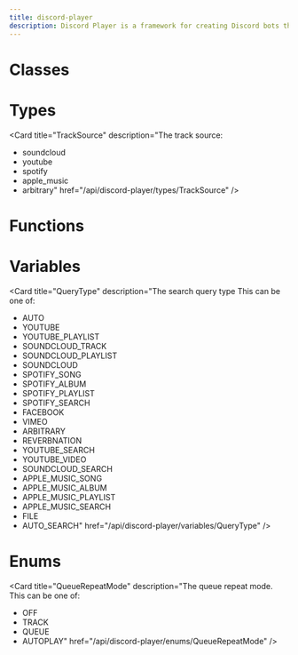 ```yaml
---
title: discord-player
description: Discord Player is a framework for creating Discord bots that interact with the Discord Voice API.
---
```


# Classes

<Cards><Card title="AFilterGraph" description="Docs for class AFilterGraph" href="/api/discord-player/classes/AFilterGraph" />

<Card
  title="AsyncQueue"
  description="Docs for class AsyncQueue"
  href="/api/discord-player/classes/AsyncQueue"
/>

<Card
  title="AsyncQueueEntry"
  description="Docs for class AsyncQueueEntry"
  href="/api/discord-player/classes/AsyncQueueEntry"
/>

<Card
  title="AudioFilters"
  description="Docs for class AudioFilters"
  href="/api/discord-player/classes/AudioFilters"
/>

<Card
  title="AudioPlayer"
  description="Used to play audio resources (i.e. tracks, streams) to voice connections."
  href="/api/discord-player/classes/AudioPlayer"
/>

<Card
  title="BaseExtractor"
  description="Docs for class BaseExtractor"
  href="/api/discord-player/classes/BaseExtractor"
/>

<Card
  title="Context"
  description="Docs for class Context"
  href="/api/discord-player/classes/Context"
/>

<Card
  title="DiscordPlayerQueryResultCache"
  description="Docs for class DiscordPlayerQueryResultCache"
  href="/api/discord-player/classes/DiscordPlayerQueryResultCache"
/>

<Card
  title="ExtractorExecutionContext"
  description="Docs for class ExtractorExecutionContext"
  href="/api/discord-player/classes/ExtractorExecutionContext"
/>

<Card
  title="FFmpeg"
  description="Docs for class FFmpeg"
  href="/api/discord-player/classes/FFmpeg"
/>

<Card
  title="FFmpegFilterer"
  description="Docs for class FFmpegFilterer"
  href="/api/discord-player/classes/FFmpegFilterer"
/>

<Card
  title="FiltersChain"
  description="Docs for class FiltersChain"
  href="/api/discord-player/classes/FiltersChain"
/>

<Card
  title="GuildNodeManager"
  description="Docs for class GuildNodeManager"
  href="/api/discord-player/classes/GuildNodeManager"
/>

<Card
  title="GuildQueue"
  description="Docs for class GuildQueue"
  href="/api/discord-player/classes/GuildQueue"
/>

<Card
  title="GuildQueueAudioFilters"
  description="Docs for class GuildQueueAudioFilters"
  href="/api/discord-player/classes/GuildQueueAudioFilters"
/>

<Card
  title="GuildQueueHistory"
  description="Docs for class GuildQueueHistory"
  href="/api/discord-player/classes/GuildQueueHistory"
/>

<Card
  title="GuildQueuePlayerNode"
  description="Docs for class GuildQueuePlayerNode"
  href="/api/discord-player/classes/GuildQueuePlayerNode"
/>

<Card
  title="GuildQueueStatistics"
  description="Docs for class GuildQueueStatistics"
  href="/api/discord-player/classes/GuildQueueStatistics"
/>

<Card
  title="LrcLib"
  description="Docs for class LrcLib"
  href="/api/discord-player/classes/LrcLib"
/>

<Card
  title="Player"
  description="Docs for class Player"
  href="/api/discord-player/classes/Player"
/>

<Card
  title="PlayerEventsEmitter"
  description="Docs for class PlayerEventsEmitter"
  href="/api/discord-player/classes/PlayerEventsEmitter"
/>

<Card
  title="Playlist"
  description="Docs for class Playlist"
  href="/api/discord-player/classes/Playlist"
/>

<Card
  title="QueryCache"
  description="Docs for class QueryCache"
  href="/api/discord-player/classes/QueryCache"
/>

<Card
  title="QueryResolver"
  description="Docs for class QueryResolver"
  href="/api/discord-player/classes/QueryResolver"
/>

<Card
  title="SearchResult"
  description="Docs for class SearchResult"
  href="/api/discord-player/classes/SearchResult"
/>

<Card
  title="SequentialBucket"
  description="Docs for class SequentialBucket"
  href="/api/discord-player/classes/SequentialBucket"
/>

<Card
  title="StreamDispatcher"
  description="Docs for class StreamDispatcher"
  href="/api/discord-player/classes/StreamDispatcher"
/>

<Card
  title="Track"
  description="Docs for class Track"
  href="/api/discord-player/classes/Track"
/>

<Card
  title="TypeUtil"
  description="Docs for class TypeUtil"
  href="/api/discord-player/classes/TypeUtil"
/>

<Card
  title="Util"
  description="Docs for class Util"
  href="/api/discord-player/classes/Util"
/>

<Card
  title="VoiceUtils"
  description="Docs for class VoiceUtils"
  href="/api/discord-player/classes/VoiceUtils"
/>

<Card title="VolumeTransformer" description="Docs for class VolumeTransformer" href="/api/discord-player/classes/VolumeTransformer" /></Cards>

# Types

<Cards><Card title="AsyncQueueAcquisitionOptions" description="Docs for type AsyncQueueAcquisitionOptions" href="/api/discord-player/types/AsyncQueueAcquisitionOptions" />

<Card
  title="CreateAudioPlayerOptions"
  description="Options that can be passed when creating an audio player, used to specify its behavior."
  href="/api/discord-player/types/CreateAudioPlayerOptions"
/>

<Card
  title="CreateStreamOps"
  description="Docs for type CreateStreamOps"
  href="/api/discord-player/types/CreateStreamOps"
/>

<Card
  title="DependenciesReport"
  description="Docs for type DependenciesReport"
  href="/api/discord-player/types/DependenciesReport"
/>

<Card
  title="ExtractorExecutionEvents"
  description="Docs for type ExtractorExecutionEvents"
  href="/api/discord-player/types/ExtractorExecutionEvents"
/>

<Card
  title="ExtractorExecutionResult"
  description="Docs for type ExtractorExecutionResult"
  href="/api/discord-player/types/ExtractorExecutionResult"
/>

<Card
  title="ExtractorInfo"
  description="Docs for type ExtractorInfo"
  href="/api/discord-player/types/ExtractorInfo"
/>

<Card
  title="ExtractorSearchContext"
  description="Docs for type ExtractorSearchContext"
  href="/api/discord-player/types/ExtractorSearchContext"
/>

<Card
  title="ExtractorSession"
  description="Docs for type ExtractorSession"
  href="/api/discord-player/types/ExtractorSession"
/>

<Card
  title="FFmpegOptions"
  description="Docs for type FFmpegOptions"
  href="/api/discord-player/types/FFmpegOptions"
/>

<Card
  title="FFmpegSource"
  description="Docs for type FFmpegSource"
  href="/api/discord-player/types/FFmpegSource"
/>

<Card
  title="FFmpegStreamOptions"
  description="Docs for type FFmpegStreamOptions"
  href="/api/discord-player/types/FFmpegStreamOptions"
/>

<Card
  title="FilterGraph"
  description="Docs for type FilterGraph"
  href="/api/discord-player/types/FilterGraph"
/>

<Card
  title="GuildNodeCreateOptions"
  description="Docs for type GuildNodeCreateOptions"
  href="/api/discord-player/types/GuildNodeCreateOptions"
/>

<Card
  title="GuildNodeInit"
  description="Docs for type GuildNodeInit"
  href="/api/discord-player/types/GuildNodeInit"
/>

<Card
  title="GuildQueueAFiltersCache"
  description="Docs for type GuildQueueAFiltersCache"
  href="/api/discord-player/types/GuildQueueAFiltersCache"
/>

<Card
  title="GuildQueueEvents"
  description="Docs for type GuildQueueEvents"
  href="/api/discord-player/types/GuildQueueEvents"
/>

<Card
  title="GuildQueueStatisticsMetadata"
  description="Docs for type GuildQueueStatisticsMetadata"
  href="/api/discord-player/types/GuildQueueStatisticsMetadata"
/>

<Card
  title="GuildQueueTimeline"
  description="Docs for type GuildQueueTimeline"
  href="/api/discord-player/types/GuildQueueTimeline"
/>

<Card
  title="JoinConfig"
  description="Docs for type JoinConfig"
  href="/api/discord-player/types/JoinConfig"
/>

<Card
  title="JoinVoiceChannelOptions"
  description="The options that can be given when joining a voice channel."
  href="/api/discord-player/types/JoinVoiceChannelOptions"
/>

<Card
  title="LrcGetParams"
  description="Docs for type LrcGetParams"
  href="/api/discord-player/types/LrcGetParams"
/>

<Card
  title="LrcSearchParams"
  description="Docs for type LrcSearchParams"
  href="/api/discord-player/types/LrcSearchParams"
/>

<Card
  title="LrcSearchResult"
  description="Docs for type LrcSearchResult"
  href="/api/discord-player/types/LrcSearchResult"
/>

<Card
  title="PackageJSON"
  description="Docs for type PackageJSON"
  href="/api/discord-player/types/PackageJSON"
/>

<Card
  title="PlayOptions"
  description="Docs for type PlayOptions"
  href="/api/discord-player/types/PlayOptions"
/>

<Card
  title="PlayerEvents"
  description="Docs for type PlayerEvents"
  href="/api/discord-player/types/PlayerEvents"
/>

<Card
  title="PlayerInitOptions"
  description="Docs for type PlayerInitOptions"
  href="/api/discord-player/types/PlayerInitOptions"
/>

<Card
  title="PlayerNodeInitializationResult"
  description="Docs for type PlayerNodeInitializationResult"
  href="/api/discord-player/types/PlayerNodeInitializationResult"
/>

<Card
  title="PlayerNodeInitializerOptions"
  description="Docs for type PlayerNodeInitializerOptions"
  href="/api/discord-player/types/PlayerNodeInitializerOptions"
/>

<Card
  title="PlayerProgressbarOptions"
  description="Docs for type PlayerProgressbarOptions"
  href="/api/discord-player/types/PlayerProgressbarOptions"
/>

<Card
  title="PlayerSearchResult"
  description="Docs for type PlayerSearchResult"
  href="/api/discord-player/types/PlayerSearchResult"
/>

<Card
  title="PlayerTimestamp"
  description="Docs for type PlayerTimestamp"
  href="/api/discord-player/types/PlayerTimestamp"
/>

<Card
  title="PlaylistInitData"
  description="Docs for type PlaylistInitData"
  href="/api/discord-player/types/PlaylistInitData"
/>

<Card
  title="PlaylistJSON"
  description="Docs for type PlaylistJSON"
  href="/api/discord-player/types/PlaylistJSON"
/>

<Card
  title="PostProcessedResult"
  description="Docs for type PostProcessedResult"
  href="/api/discord-player/types/PostProcessedResult"
/>

<Card
  title="QueryCacheOptions"
  description="Docs for type QueryCacheOptions"
  href="/api/discord-player/types/QueryCacheOptions"
/>

<Card
  title="QueryCacheProvider"
  description="Docs for type QueryCacheProvider"
  href="/api/discord-player/types/QueryCacheProvider"
/>

<Card
  title="QueryCacheResolverContext"
  description="Docs for type QueryCacheResolverContext"
  href="/api/discord-player/types/QueryCacheResolverContext"
/>

<Card
  title="QueueFilters"
  description="Represents FFmpeg filters"
  href="/api/discord-player/types/QueueFilters"
/>

<Card
  title="RawTrackData"
  description="Docs for type RawTrackData"
  href="/api/discord-player/types/RawTrackData"
/>

<Card
  title="ResolvedFFmpegSource"
  description="Docs for type ResolvedFFmpegSource"
  href="/api/discord-player/types/ResolvedFFmpegSource"
/>

<Card
  title="ResolvedQuery"
  description="Docs for type ResolvedQuery"
  href="/api/discord-player/types/ResolvedQuery"
/>

<Card
  title="ResourcePlayOptions"
  description="Docs for type ResourcePlayOptions"
  href="/api/discord-player/types/ResourcePlayOptions"
/>

<Card
  title="Runtime"
  description="Docs for type Runtime"
  href="/api/discord-player/types/Runtime"
/>

<Card
  title="SearchOptions"
  description="Docs for type SearchOptions"
  href="/api/discord-player/types/SearchOptions"
/>

<Card
  title="SearchResultData"
  description="Docs for type SearchResultData"
  href="/api/discord-player/types/SearchResultData"
/>

<Card
  title="SkipOptions"
  description="Docs for type SkipOptions"
  href="/api/discord-player/types/SkipOptions"
/>

<Card
  title="StreamConfig"
  description="Docs for type StreamConfig"
  href="/api/discord-player/types/StreamConfig"
/>

<Card
  title="TimeData"
  description="Docs for type TimeData"
  href="/api/discord-player/types/TimeData"
/>

<Card
  title="TimelineDispatcherOptions"
  description="Docs for type TimelineDispatcherOptions"
  href="/api/discord-player/types/TimelineDispatcherOptions"
/>

<Card
  title="TrackJSON"
  description="Docs for type TrackJSON"
  href="/api/discord-player/types/TrackJSON"
/>

<Card
  title="VoiceConnectConfig"
  description="Docs for type VoiceConnectConfig"
  href="/api/discord-player/types/VoiceConnectConfig"
/>

<Card
  title="VoiceEvents"
  description="Docs for type VoiceEvents"
  href="/api/discord-player/types/VoiceEvents"
/>

<Card
  title="ArgPrimitive"
  description="Docs for type ArgPrimitive"
  href="/api/discord-player/types/ArgPrimitive"
/>

<Card
  title="AsyncQueueExceptionHandler"
  description="Docs for type AsyncQueueExceptionHandler"
  href="/api/discord-player/types/AsyncQueueExceptionHandler"
/>

<Card
  title="BiquadFilters"
  description="Docs for type BiquadFilters"
  href="/api/discord-player/types/BiquadFilters"
/>

<Card
  title="ContextReceiver"
  description="The receiver function that will be called when the context is provided"
  href="/api/discord-player/types/ContextReceiver"
/>

<Card
  title="Encodable"
  description="Docs for type Encodable"
  href="/api/discord-player/types/Encodable"
/>

<Card
  title="ExtractorExecutionFN"
  description="Docs for type ExtractorExecutionFN"
  href="/api/discord-player/types/ExtractorExecutionFN"
/>

<Card
  title="ExtractorResolvable"
  description="Docs for type ExtractorResolvable"
  href="/api/discord-player/types/ExtractorResolvable"
/>

<Card
  title="ExtractorStreamable"
  description="Docs for type ExtractorStreamable"
  href="/api/discord-player/types/ExtractorStreamable"
/>

<Card
  title="FFmpegCallback"
  description="Docs for type FFmpegCallback"
  href="/api/discord-player/types/FFmpegCallback"
/>

<Card
  title="FFmpegLib"
  description="Docs for type FFmpegLib"
  href="/api/discord-player/types/FFmpegLib"
/>

<Card
  title="FFmpegReport"
  description="Docs for type FFmpegReport"
  href="/api/discord-player/types/FFmpegReport"
/>

<Card
  title="FiltersName"
  description="Docs for type FiltersName"
  href="/api/discord-player/types/FiltersName"
/>

<Card
  title="GuildQueueEvent"
  description="Docs for type GuildQueueEvent"
  href="/api/discord-player/types/GuildQueueEvent"
/>

<Card
  title="LrcGetResult"
  description="Docs for type LrcGetResult"
  href="/api/discord-player/types/LrcGetResult"
/>

<Card
  title="MaybeNull"
  description="Docs for type MaybeNull"
  href="/api/discord-player/types/MaybeNull"
/>

<Card
  title="MetadataDispatch"
  description="Docs for type MetadataDispatch"
  href="/api/discord-player/types/MetadataDispatch"
/>

<Card
  title="NextFunction"
  description="Docs for type NextFunction"
  href="/api/discord-player/types/NextFunction"
/>

<Card
  title="NodeResolvable"
  description="Docs for type NodeResolvable"
  href="/api/discord-player/types/NodeResolvable"
/>

<Card
  title="OnAfterCreateStreamHandler"
  description="Docs for type OnAfterCreateStreamHandler"
  href="/api/discord-player/types/OnAfterCreateStreamHandler"
/>

<Card
  title="OnBeforeCreateStreamHandler"
  description="Docs for type OnBeforeCreateStreamHandler"
  href="/api/discord-player/types/OnBeforeCreateStreamHandler"
/>

<Card
  title="PCMFilters"
  description="Docs for type PCMFilters"
  href="/api/discord-player/types/PCMFilters"
/>

<Card
  title="PlayerEvent"
  description="Docs for type PlayerEvent"
  href="/api/discord-player/types/PlayerEvent"
/>

<Card
  title="PlayerTriggeredReason"
  description="Docs for type PlayerTriggeredReason"
  href="/api/discord-player/types/PlayerTriggeredReason"
/>

<Card
  title="QueryExtractorSearch"
  description="Docs for type QueryExtractorSearch"
  href="/api/discord-player/types/QueryExtractorSearch"
/>

<Card
  title="RequestEntity"
  description="Docs for type RequestEntity"
  href="/api/discord-player/types/RequestEntity"
/>

<Card
  title="RuntimeType"
  description="Docs for type RuntimeType"
  href="/api/discord-player/types/RuntimeType"
/>

<Card
  title="SearchQueryType"
  description="Docs for type SearchQueryType"
  href="/api/discord-player/types/SearchQueryType"
/>

<Card
  title="SerializedPlaylist"
  description="Docs for type SerializedPlaylist"
  href="/api/discord-player/types/SerializedPlaylist"
/>

<Card
  title="SerializedTrack"
  description="Docs for type SerializedTrack"
  href="/api/discord-player/types/SerializedTrack"
/>

<Card
  title="SetterFN"
  description="Docs for type SetterFN"
  href="/api/discord-player/types/SetterFN"
/>

<Card
  title="TrackLike"
  description="Docs for type TrackLike"
  href="/api/discord-player/types/TrackLike"
/>

<Card
  title="TrackResolvable"
  description="Docs for type TrackResolvable"
  href="/api/discord-player/types/TrackResolvable"
/>

<Card
  title="TrackSource"
  description="The track source:
- soundcloud
- youtube
- spotify
- apple_music
- arbitrary"
  href="/api/discord-player/types/TrackSource"
/>

<Card
  title="VoiceStateHandler"
  description="Docs for type VoiceStateHandler"
  href="/api/discord-player/types/VoiceStateHandler"
/>

<Card title="WithMetadata" description="Docs for type WithMetadata" href="/api/discord-player/types/WithMetadata" /></Cards>

# Functions

<Cards><Card title="FFMPEG_ARGS_PIPED" description="Docs for function FFMPEG_ARGS_PIPED" href="/api/discord-player/functions/FFMPEG_ARGS_PIPED" />

<Card
  title="FFMPEG_ARGS_STRING"
  description="Docs for function FFMPEG_ARGS_STRING"
  href="/api/discord-player/functions/FFMPEG_ARGS_STRING"
/>

<Card
  title="VALIDATE_QUEUE_CAP"
  description="Docs for function VALIDATE_QUEUE_CAP"
  href="/api/discord-player/functions/VALIDATE_QUEUE_CAP"
/>

<Card
  title="createAudioPlayer"
  description="Creates a new AudioPlayer to be used."
  href="/api/discord-player/functions/createAudioPlayer"
/>

<Card
  title="createContext"
  description="Create a new context. The default value is optional."
  href="/api/discord-player/functions/createContext"
/>

<Card
  title="createErisCompat"
  description="Allows Eris clients to be used with discord-player. When this method is called, discord-player creates a proxy object that intercepts certain methods and properties to make it compatible with discord-player."
  href="/api/discord-player/functions/createErisCompat"
/>

<Card
  title="createFFmpegArgs"
  description="Create FFmpeg arguments from an object."
  href="/api/discord-player/functions/createFFmpegArgs"
/>

<Card
  title="createFFmpegStream"
  description="Creates FFmpeg stream"
  href="/api/discord-player/functions/createFFmpegStream"
/>

<Card
  title="decode"
  description="Docs for function decode"
  href="/api/discord-player/functions/decode"
/>

<Card
  title="deserialize"
  description="Docs for function deserialize"
  href="/api/discord-player/functions/deserialize"
/>

<Card
  title="encode"
  description="Docs for function encode"
  href="/api/discord-player/functions/encode"
/>

<Card
  title="getVoiceConnection"
  description="Finds a voice connection with the given guild id and group. Defaults to the 'default' group."
  href="/api/discord-player/functions/getVoiceConnection"
/>

<Card
  title="getVoiceConnections"
  description="Retrieves all the voice connections under the 'default' group."
  href="/api/discord-player/functions/getVoiceConnections"
/>

<Card
  title="isErisProxy"
  description="Docs for function isErisProxy"
  href="/api/discord-player/functions/isErisProxy"
/>

<Card
  title="joinVoiceChannel"
  description="Creates a VoiceConnection to a Discord voice channel."
  href="/api/discord-player/functions/joinVoiceChannel"
/>

<Card
  title="onAfterCreateStream"
  description="Global onAfterCreateStream handler"
  href="/api/discord-player/functions/onAfterCreateStream"
/>

<Card
  title="onBeforeCreateStream"
  description="Global onBeforeCreateStream handler"
  href="/api/discord-player/functions/onBeforeCreateStream"
/>

<Card
  title="serialize"
  description="Docs for function serialize"
  href="/api/discord-player/functions/serialize"
/>

<Card
  title="tryIntoThumbnailString"
  description="Docs for function tryIntoThumbnailString"
  href="/api/discord-player/functions/tryIntoThumbnailString"
/>

<Card
  title="useContext"
  description="Get the current value of the context. If the context is lost and no default value is provided, undefined will be returned."
  href="/api/discord-player/functions/useContext"
/>

<Card
  title="useHistory"
  description="Fetch guild queue history"
  href="/api/discord-player/functions/useHistory"
/>

<Card
  title="useMainPlayer"
  description="Fetch main player instance"
  href="/api/discord-player/functions/useMainPlayer"
/>

<Card
  title="useMetadata"
  description="Fetch or manipulate guild queue metadata"
  href="/api/discord-player/functions/useMetadata"
/>

<Card
  title="usePlayer"
  description="Fetch guild queue player node"
  href="/api/discord-player/functions/usePlayer"
/>

<Card
  title="useQueue"
  description="Fetch guild queue."
  href="/api/discord-player/functions/useQueue"
/>

<Card
  title="useTimeline"
  description="Fetch or manipulate current track"
  href="/api/discord-player/functions/useTimeline"
/>

<Card title="useVolume" description="Fetch or manipulate player volume" href="/api/discord-player/functions/useVolume" /></Cards>

# Variables

<Cards><Card title="AF_NIGHTCORE_RATE" description="Docs for variable AF_NIGHTCORE_RATE" href="/api/discord-player/variables/AF_NIGHTCORE_RATE" />

<Card
  title="AF_VAPORWAVE_RATE"
  description="Docs for variable AF_VAPORWAVE_RATE"
  href="/api/discord-player/variables/AF_VAPORWAVE_RATE"
/>

<Card
  title="BASS_EQ_BANDS"
  description="Docs for variable BASS_EQ_BANDS"
  href="/api/discord-player/variables/BASS_EQ_BANDS"
/>

<Card
  title="BiquadFilterType"
  description="Docs for variable BiquadFilterType"
  href="/api/discord-player/variables/BiquadFilterType"
/>

<Card
  title="DependencyReportGenerator"
  description="A utility to generate a report of the dependencies used by the discord-player module."
  href="/api/discord-player/variables/DependencyReportGenerator"
/>

<Card
  title="EqualizerConfigurationPreset"
  description="Docs for variable EqualizerConfigurationPreset"
  href="/api/discord-player/variables/EqualizerConfigurationPreset"
/>

<Card
  title="FFMPEG_SRATE_REGEX"
  description="Docs for variable FFMPEG_SRATE_REGEX"
  href="/api/discord-player/variables/FFMPEG_SRATE_REGEX"
/>

<Card
  title="GuildQueueEvent"
  description="Docs for variable GuildQueueEvent"
  href="/api/discord-player/variables/GuildQueueEvent"
/>

<Card
  title="PCMAudioFilters"
  description="Docs for variable PCMAudioFilters"
  href="/api/discord-player/variables/PCMAudioFilters"
/>

<Card
  title="PlayerEvent"
  description="Docs for variable PlayerEvent"
  href="/api/discord-player/variables/PlayerEvent"
/>

<Card
  title="Q_BUTTERWORTH"
  description="Docs for variable Q_BUTTERWORTH"
  href="/api/discord-player/variables/Q_BUTTERWORTH"
/>

<Card
  title="QueryType"
  description="The search query type
This can be one of:
- AUTO
- YOUTUBE
- YOUTUBE_PLAYLIST
- SOUNDCLOUD_TRACK
- SOUNDCLOUD_PLAYLIST
- SOUNDCLOUD
- SPOTIFY_SONG
- SPOTIFY_ALBUM
- SPOTIFY_PLAYLIST
- SPOTIFY_SEARCH
- FACEBOOK
- VIMEO
- ARBITRARY
- REVERBNATION
- YOUTUBE_SEARCH
- YOUTUBE_VIDEO
- SOUNDCLOUD_SEARCH
- APPLE_MUSIC_SONG
- APPLE_MUSIC_ALBUM
- APPLE_MUSIC_PLAYLIST
- APPLE_MUSIC_SEARCH
- FILE
- AUTO_SEARCH"
  href="/api/discord-player/variables/QueryType"
/>

<Card title="version" description="Docs for variable version" href="/api/discord-player/variables/version" /></Cards>

# Enums

<Cards><Card title="QueueRepeatMode" description="The queue repeat mode. This can be one of:
- OFF
- TRACK
- QUEUE
- AUTOPLAY" href="/api/discord-player/enums/QueueRepeatMode" />

<Card
  title="SerializedType"
  description="Docs for enum SerializedType"
  href="/api/discord-player/enums/SerializedType"
/>

<Card title="TrackSkipReason" description="Docs for enum TrackSkipReason" href="/api/discord-player/enums/TrackSkipReason" /></Cards>
